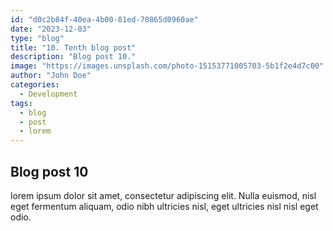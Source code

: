 ```yaml
---
id: "d0c2b84f-40ea-4b00-81ed-70865d0960ae"
date: "2023-12-03"
type: "blog"
title: "10. Tenth blog post"
description: "Blog post 10."
image: "https://images.unsplash.com/photo-15153771005703-5b1f2e4d7c00"
author: "John Doe"
categories:
  - Development
tags:
  - blog
  - post
  - lorem
---
```


## Blog post 10

lorem ipsum dolor sit amet, consectetur adipiscing elit. Nulla euismod, nisl eget fermentum aliquam, odio nibh ultricies nisl, eget ultricies nisl nisl eget odio.
